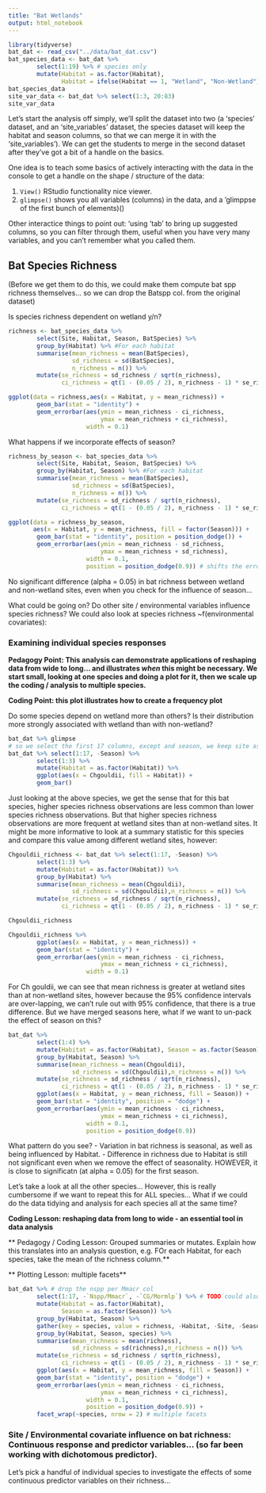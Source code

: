```yaml
---
title: "Bat Wetlands"
output: html_notebook
---
```


```r
library(tidyverse)
bat_dat <- read_csv("../data/bat_dat.csv")
bat_species_data <- bat_dat %>% 
        select(1:19) %>% # species only
        mutate(Habitat = as.factor(Habitat),
               Habitat = ifelse(Habitat == 1, "Wetland", "Non-Wetland"))
bat_species_data
site_var_data <- bat_dat %>% select(1:3, 20:83)
site_var_data
```

Let's start the analysis off simply, we'll split the dataset into two (a 'species' dataset, and an 'site_variables' dataset, the species dataset will keep the habitat and season columns, so that we can merge it in with the 'site_variables'). We can get the students to merge in the second dataset after they've got a bit of a handle on the basics.

One idea is to teach some basics of actively interacting with the data in the console to get a handle on the shape / structure of the data:

1. `View()` RStudio functionality nice viewer.
2. `glimpse()` shows you all variables (columns) in the data, and a 'glimppse of the first bunch of elements)()

Other interactice things to point out: 'using 'tab' to bring up suggested columns, so you can filter through them, useful when you have very many variables, and you can't remember what you called them.


## Bat Species Richness

(Before we get them to do this, we could make them compute bat spp richness themselves... so we can drop the Batspp col. from the original dataset)

Is species richness dependent on wetland y/n?

```r
richness <- bat_species_data %>% 
        select(Site, Habitat, Season, BatSpecies) %>%
        group_by(Habitat) %>% #For each habitat
        summarise(mean_richness = mean(BatSpecies),
                  sd_richness = sd(BatSpecies),
                  n_richness = n()) %>%
        mutate(se_richness = sd_richness / sqrt(n_richness),
               ci_richness = qt(1 - (0.05 / 2), n_richness - 1) * se_richness) 

ggplot(data = richness,aes(x = Habitat, y = mean_richness)) +
        geom_bar(stat = "identity") +
        geom_errorbar(aes(ymin = mean_richness - ci_richness, 
                          ymax = mean_richness + ci_richness), 
                      width = 0.1)

```


What happens if we incorporate effects of season?

```r
richness_by_season <- bat_species_data %>% 
        select(Site, Habitat, Season, BatSpecies) %>%
        group_by(Habitat, Season) %>% #For each habitat
        summarise(mean_richness = mean(BatSpecies),
                  sd_richness = sd(BatSpecies),
                  n_richness = n()) %>%
        mutate(se_richness = sd_richness / sqrt(n_richness),
               ci_richness = qt(1 - (0.05 / 2), n_richness - 1) * se_richness)

ggplot(data = richness_by_season, 
       aes(x = Habitat, y = mean_richness, fill = factor(Season))) +
        geom_bar(stat = "identity", position = position_dodge()) +
        geom_errorbar(aes(ymin = mean_richness - sd_richness, 
                          ymax = mean_richness + sd_richness), 
                      width = 0.1,
                      position = position_dodge(0.9)) # shifts the error bars over the correct bar
```

No significant difference (alpha = 0.05) in bat richness between wetland and non-wetland sites, even when you check for the influence of season...

What could be going on?
Do other site / environmental variables influence species richness?
We could also look at species richness ~f(environmental covariates):

### Examining individual species responses

**Pedagogy Point: This analysis can demonstrate applications of reshaping data from wide to long... and illustrates *when* this might be necessary. We start small, looking at one species and doing a plot for it, then we scale up the coding / analysis to multiple species.**

**Coding Point: this plot illustrates how to create a frequency plot**

Do some species depend on wetland more than others? Is their distribution more strongly associated with wetland than with non-wetland?

```r
bat_dat %>% glimpse
# so we select the first 17 columns, except and season, we keep site as the unique identifier / key column for each row.
bat_dat %>% select(1:17, -Season) %>%
        select(1:3) %>%
        mutate(Habitat = as.factor(Habitat)) %>%
        ggplot(aes(x = Chgouldii, fill = Habitat)) +
        geom_bar()

```

Just looking at the above species, we get the sense that for this bat species, higher species richness observations are less common than lower species richness observations. But that higher species richness observations are more frequent at wetland sites than at non-wetland sites. It might be more informative to look at a summary statistic for this species and compare this value among different wetland sites, however:

```r
Chgouldii_richness <- bat_dat %>% select(1:17, -Season) %>%
        select(1:3) %>%
        mutate(Habitat = as.factor(Habitat)) %>%
        group_by(Habitat) %>%
        summarise(mean_richness = mean(Chgouldii),
                  sd_richness = sd(Chgouldii),n_richness = n()) %>%
        mutate(se_richness = sd_richness / sqrt(n_richness),
               ci_richness = qt(1 - (0.05 / 2), n_richness - 1) * se_richness)

Chgouldii_richness

Chgouldii_richness %>%
        ggplot(aes(x = Habitat, y = mean_richness)) +
        geom_bar(stat = "identity") +
        geom_errorbar(aes(ymin = mean_richness - ci_richness, 
                          ymax = mean_richness + ci_richness), 
                      width = 0.1)
```


For Ch gouldii, we can see that mean richness is greater at wetland sites than at non-wetland sites, however because the 95% confidence intervals are over-lapping, we can't rule out with 95% confidence, that there is a true difference. But we have merged seasons here, what if we want to un-pack the effect of season on this?

```r
bat_dat %>%
        select(1:4) %>%
        mutate(Habitat = as.factor(Habitat), Season = as.factor(Season)) %>% # TODO this should be done in the initial tidying stage so we don't have to keep repeating this... init tidying phase is also a good pedagogical way of testing out the dplyr verbs
        group_by(Habitat, Season) %>%
        summarise(mean_richness = mean(Chgouldii),
                  sd_richness = sd(Chgouldii),n_richness = n()) %>%
        mutate(se_richness = sd_richness / sqrt(n_richness),
               ci_richness = qt(1 - (0.05 / 2), n_richness - 1) * se_richness) %>% 
        ggplot(aes(x = Habitat, y = mean_richness, fill = Season)) +
        geom_bar(stat = "identity", position = "dodge") +
        geom_errorbar(aes(ymin = mean_richness - ci_richness, 
                          ymax = mean_richness + ci_richness), 
                      width = 0.1,
                      position = position_dodge(0.9))
```

What pattern do you see?
- Variation in bat richness is seasonal, as well as being influenced by Habitat.
- Difference in richness due to Habitat is still not significant even when we remove the effect of seasonality. HOWEVER, it is close to significatn (at alpha = 0.05) for the first season. 


Let's take a look at all the other species... However, this is really cumbersome if we want to repeat this for ALL species... What if we could do the data tidying and analysis for each species all at the same time?

**Coding Lesson: reshaping data from long to wide - an essential tool in data analysis**

** Pedagogy / Coding Lesson: Grouped summaries or mutates. Explain how this translates into an analysis question, e.g. FOr each Habitat, for each species, take the mean of the richness column.**

** Plotting Lesson: multiple facets**


```r
bat_dat %>% # drop the nspp per Mmacr col
        select(1:17, -`Nspp/Mmacr`, -`CG/Mormlp`) %>% # TODO could also illustrate how to remove columns containing a '/' dplyr
        mutate(Habitat = as.factor(Habitat),
               Season = as.factor(Season)) %>%
        group_by(Habitat, Season) %>%
        gather(key = species, value = richness, -Habitat, -Site, -Season) %>% # illustrate what happens when we don't choose to ignore the other columns by using the 'minus' sign... they get included as an entity in the key column 'species' and it gets confused about what value to put in the 'richness' column for everything... 
        group_by(Habitat, Season, species) %>%
        summarise(mean_richness = mean(richness),
                  sd_richness = sd(richness),n_richness = n()) %>%
        mutate(se_richness = sd_richness / sqrt(n_richness),
               ci_richness = qt(1 - (0.05 / 2), n_richness - 1) * se_richness) %>%
        ggplot(aes(x = Habitat, y = mean_richness, fill = Season)) +
        geom_bar(stat = "identity", position = "dodge") +
        geom_errorbar(aes(ymin = mean_richness - ci_richness, 
                          ymax = mean_richness + ci_richness), 
                      width = 0.1,
                      position = position_dodge(0.9)) + 
        facet_wrap(~species, nrow = 2) # multiple facets
```



### Site / Environmental covariate influence on bat richness: Continuous response and predictor variables... (so far been working with dichotomous predictor).

Let's pick a handful of individual species to investigate the effects of some continuous predictor variables on their richness...

